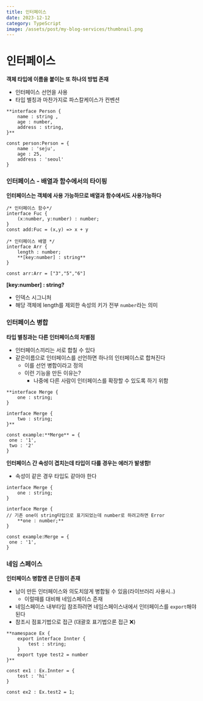 ```yaml
---
title: 인터페이스
date: 2023-12-12
category: TypeScript
image: /assets/post/my-blog-services/thumbnail.png
---
```


# 인터페이스

**객체 타입에 이름을 붙이는 또 하나의 방법 존재**

- 인터페이스 선언을 사용
- 타입 별칭과 마찬가지로 파스칼케이스가 컨벤션

```tsx
**interface Person {
    name : string ,
    age : number,
    address : string,
}**

const person:Person = {
    name : 'seju',
    age : 25,
    address : 'seoul'
}
```

### 인터페이스 - 배열과 함수에서의 타이핑

**인터페이스는 객체에 사용 가능하므로 배열과 함수에서도 사용가능하다**

```tsx
/* 인터페이스 함수*/
interface Fuc {
    (x:number, y:number) : number;
}
const add:Fuc = (x,y) => x + y

/* 인터페이스 배열 */
interface Arr {
    length : number;
    **[key:number] : string**
}

const arr:Arr = ["3","5","6"]
```

**[key:number] : string?**

- 인덱스 시그니처
- 해당 객체에 length를 제외한 속성의 키가 전부 `number`라는 의미

### 인터페이스 병합

**타입 별칭과는 다른 인터페이스의 차별점**

- 인터페이스끼리는 서로 합칠 수 있다
- 같은이름으로 인터페이스를 선언하면 하나의 인터페이스로 합쳐진다
  - 이를 선언 병합이라고 정의
  - 이런 기능을 만든 이유는?
    - 나중에 다른 사람이 인터페이스를 확장할 수 있도록 하기 위함

```tsx
**interface Merge {
    one : string;
}

interface Merge {
    two : string;
}**

const example:**Merge** = {
 one : '1',
 two : '2'
}
```

**인터페이스 간 속성이 겹치는데 타입이 다를 경우는 에러가 발생함!**

- 속성이 같은 경우 타입도 같아야 한다

```tsx
interface Merge {
    one : string;
}

interface Merge {
// 기존 one이 string타입으로 표기되었는데 number로 하려고하면 Error
    **one : number;**
}

const example:Merge = {
 one : '1',
}
```

### 네임 스페이스

**인터페이스 병합엔 큰 단점이 존재**

- 남이 만든 인터페이스와 의도치않게 병합될 수 있음(라이브러리 사용시..)
  - 이럴때를 대비해 네임스페이스 존재
- 네임스페이스 내부타입 참조하려면 네임스페이스내에서 인터페이스를 `export`해야된다
- 참조시 점표기법으로 접근 (대괄호 표기법으론 접근 ❌)

```tsx
**namespace Ex {
    export interface Innter {
        test : string;
    }
    export type test2 = number
}**

const ex1 : Ex.Innter = {
    test : 'hi'
}

const ex2 : Ex.test2 = 1;
```
